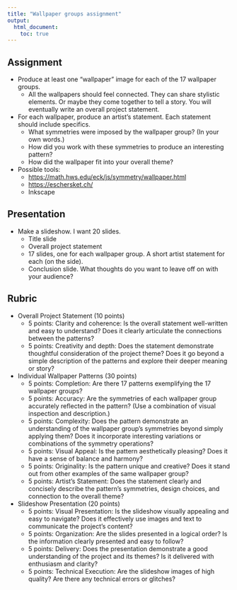 ```yaml
---
title: "Wallpaper groups assignment"
output:
  html_document:
    toc: true
---
```


## Assignment

* Produce at least one "wallpaper" image for each of the 17 wallpaper groups.
    * All the wallpapers should feel connected. They can share stylistic elements. Or maybe they come together to tell a story. You will eventually write an overall project statement.
* For each wallpaper, produce an artist's statement. Each statement should include specifics.
    * What symmetries were imposed by the wallpaper group? (In your own words.)
    * How did you work with these symmetries to produce an interesting pattern?
    * How did the wallpaper fit into your overall theme?
* Possible tools:
  *  [https://math.hws.edu/eck/js/symmetry/wallpaper.html](https://math.hws.edu/eck/js/symmetry/wallpaper.html)
  * [https://eschersket.ch/](https://eschersket.ch/)
  * Inkscape

## Presentation    

* Make a slideshow. I want 20 slides.
    * Title slide
    * Overall project statement
    * 17 slides, one for each wallpaper group. A short artist statement for each (on the side).
    * Conclusion slide. What thoughts do you want to leave off on with your audience?
    
## Rubric

* Overall Project Statement (10 points)
  * 5 points: Clarity and coherence: Is the overall statement well-written and easy to understand? Does it clearly articulate the connections between the patterns?
  * 5 points: Creativity and depth: Does the statement demonstrate thoughtful consideration of the project theme? Does it go beyond a simple description of the patterns and explore their deeper meaning or story?
* Individual Wallpaper Patterns (30 points)
  * 5 points: Completion: Are there 17 patterns exemplifying the 17 wallpaper groups?
  * 5 points: Accuracy: Are the symmetries of each wallpaper group accurately reflected in the pattern? (Use a combination of visual inspection and description.)
  * 5 points: Complexity: Does the pattern demonstrate an understanding of the wallpaper group's symmetries beyond simply applying them? Does it incorporate interesting variations or combinations of the symmetry operations?
  * 5 points: Visual Appeal: Is the pattern aesthetically pleasing? Does it have a sense of balance and harmony?
  * 5 points: Originality: Is the pattern unique and creative? Does it stand out from other examples of the same wallpaper group?
  * 5 points: Artist's Statement: Does the statement clearly and concisely describe the pattern's symmetries, design choices, and connection to the overall theme?
* Slideshow Presentation (20 points)
  * 5 points: Visual Presentation: Is the slideshow visually appealing and easy to navigate? Does it effectively use images and text to communicate the project's content?
  * 5 points: Organization: Are the slides presented in a logical order? Is the information clearly presented and easy to follow?
  * 5 points: Delivery: Does the presentation demonstrate a good understanding of the project and its themes? Is it delivered with enthusiasm and clarity?
  * 5 points: Technical Execution: Are the slideshow images of high quality? Are there any technical errors or glitches?
